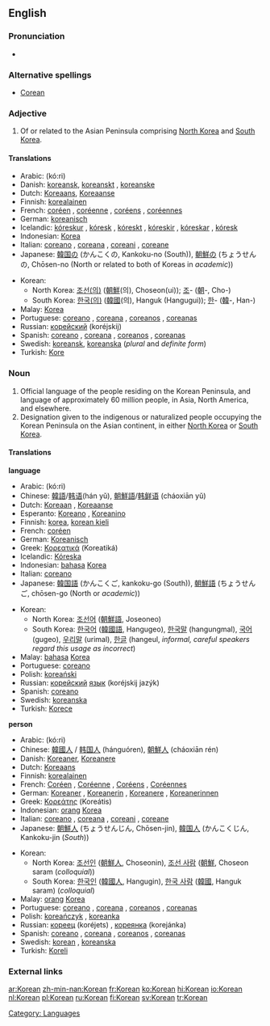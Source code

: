 {{interwiktionary|code=ko}}
{{see|korean|:Category:Korean language}}
==English==
{{wikipedia}}

===Pronunciation===
*{{audio|en-us-Korean.ogg|Audio (US)}}

===Alternative spellings===
*[[Corean]]

===Adjective===
{{en-adj}}

# Of or related to the Asian Peninsula comprising [[North Korea]] and [[South Korea]].

====Translations====
{{top}}
*Arabic: {{ARchar|[[كوري]]}} (kó:ri) {{m}}
*Danish: [[koreansk]], [[koreanskt]] {{n}}, [[koreanske]] {{p}}
*Dutch: [[Koreaans]], [[Koreaanse]]
*Finnish: [[korealainen]]
*French: [[coréen]] {{m}}, [[coréenne]] {{f}}, [[coréens]] {{m}} {{p}}, [[coréennes]] {{f}} {{p}}
*German: [[koreanisch]]
*Icelandic: [[kóreskur]] {{m}}, [[kóresk]] {{f}}, [[kóreskt]] {{n}}, [[kóreskir]] {{m}} {{p}}, [[kóreskar]] {{f}} {{p}}, [[kóresk]] {{n}} {{p}}
*Indonesian: [[Korea]]
*Italian: [[coreano]] {{m}}, [[coreana]] {{f}}, [[coreani]] {{m}}, [[coreane]] {{f}} {{p}}
*Japanese: [[韓国]][[の]] (かんこくの, Kankoku-no (South)), [[朝鮮]][[の]] (ちょうせんの, Chōsen-no (North or related to both of Koreas in ''academic''))
{{mid}}
*Korean:
**North Korea: [[조선]][[의|(의)]] ([[朝鮮]](의), Choseon(ui)); [[조]]- ([[朝]]-, Cho-)
**South Korea: [[한국]][[의|(의)]] ([[韓國]](의), Hanguk (Hangugui)); [[한]]- ([[韓]]-, Han-)
*Malay: [[Korea]]
*Portuguese: [[coreano]] {{m}}, [[coreana]] {{f}}, [[coreanos]] {{m}} {{p}}, [[coreanas]] {{f}} {{p}}
*Russian: [[корейский]] (koréjskij)
*Spanish: [[coreano]] {{m}}, [[coreana]] {{f}}, [[coreanos]] {{m}} {{p}}, [[coreanas]] {{f}} {{p}}
*Swedish: [[koreansk]], [[koreanska]] (''plural'' and ''definite form'')
*Turkish: [[Kore]] 
{{bottom}}

===Noun===
{{en-noun}}

# Official language of the people residing on the Korean Peninsula, and language of approximately 60 million people, in Asia, North America, and elsewhere.
# Designation given to the indigenous or naturalized people occupying the Korean Peninsula on the Asian continent, in either [[North Korea]] or [[South Korea]].

====Translations====
'''language'''
{{top}}
*Arabic: {{ARchar|[[كوري]]}} (kó:ri) {{m}}
*Chinese: [[韓語]]/[[韩语]](hán yǔ), [[朝鮮語]]/[[韩鲜语]] (cháoxiān yǔ)
*Dutch: [[Koreaan]] {{m}}, [[Koreaanse]] {{f}}
*Esperanto: [[Koreano]] {{m}}, [[Koreanino]]  {{f}}
*Finnish: [[korea]], [[korean kieli]]
*French: [[coréen]] {{m}}
*German: [[Koreanisch]]
*Greek: [[Κορεατικά]] (Koreatiká)
*Icelandic: [[Kóreska]]
*Indonesian: [[bahasa]] [[Korea]]
*Italian: [[coreano]]
*Japanese: [[韓国語]] (かんこくご, kankoku-go (South)), [[朝鮮語]] (ちょうせんご, chōsen-go (North or ''academic''))
{{mid}}
*Korean:
**North Korea: [[조선어]] ([[朝鮮語]], Joseoneo)
**South Korea: [[한국어]] ([[韓國語]], Hangugeo), [[한국말]] (hangungmal), [[국어]] (gugeo), [[우리말]] (urimal), [[한글]] (hangeul, ''informal, careful speakers regard this usage as incorrect'')
*Malay: [[bahasa]] [[Korea]]
*Portuguese: [[coreano]] {{m}}
*Polish: [[koreański]] {{m}}
*Russian: [[корейский]] [[язык]] (koréjskij jazýk) {{m}}
*Spanish: [[coreano]] 
*Swedish: [[koreanska]] {{f}}
*Turkish: [[Korece]]
{{bottom}}

'''person'''
{{top}}
*Arabic: {{ARchar|[[كوري]]}} (kó:ri) {{m}}
*Chinese: [[韓國人]] / [[韩国人]] (hánguóren), [[朝鮮人]] (cháoxiān rén)
*Danish: [[Koreaner]], [[Koreanere]] {{p}}
*Dutch: [[Koreaans]] {{n}}
*Finnish: [[korealainen]]
*French: [[Coréen]] {{m}}, [[Coréenne]] {{f}}, [[Coréens]] {{m}} {{p}}, [[Coréennes]] {{f}} {{p}}
*German: [[Koreaner]] {{m}}, [[Koreanerin]] {{f}}, [[Koreanere]] {{m}} {{p}}, [[Koreanerinnen]] {{f}} {{p}}
*Greek: [[Κορεάτης]] (Koreátis)
*Indonesian: [[orang]] [[Korea]]
*Italian: [[coreano]] {{m}}, [[coreana]] {{f}}, [[coreani]] {{m}} {{p}}, [[coreane]] {{f}} {{p}}
*Japanese: [[朝鮮人]] (ちょうせんじん, Chōsen-jin), [[韓国人]] (かんこくじん, Kankoku-jin (''South''))
{{mid}}
*Korean:
**North Korea: [[조선인]] ([[朝鮮人]], Choseonin), [[조선 사람]] ([[朝鮮]], Choseon saram (''colloquial''))
**South Korea: [[한국인]] ([[韓國人]], Hangugin), [[한국 사람]] ([[韓國]], Hanguk saram) (''colloquial'')
*Malay: [[orang]] [[Korea]]
*Portuguese: [[coreano]] {{m}}, [[coreana]] {{f}}, [[coreanos]] {{m}} {{p}}, [[coreanas]] {{f}} {{p}}
*Polish: [[koreańczyk]] {{m}}, [[koreanka]] {{f}}
*Russian: [[кореец]] (koréjets) {{m}}, [[кореянка]] (korejánka) {{f}}
*Spanish: [[coreano]] {{m}}, [[coreana]] {{f}}, [[coreanos]] {{m}} {{p}}, [[coreanas]] {{f}} {{p}}
*Swedish: [[#Swedish|korean]] {{m}}, [[koreanska]] {{f}}
*Turkish: [[Koreli]]
{{bottom}}

===External links===
{{ethnologue|code=kor}}

[[Category: Languages]]

[[ar:Korean]]
[[zh-min-nan:Korean]]
[[fr:Korean]]
[[ko:Korean]]
[[hi:Korean]]
[[io:Korean]]
[[nl:Korean]]
[[pl:Korean]]
[[ru:Korean]]
[[fi:Korean]]
[[sv:Korean]]
[[tr:Korean]]